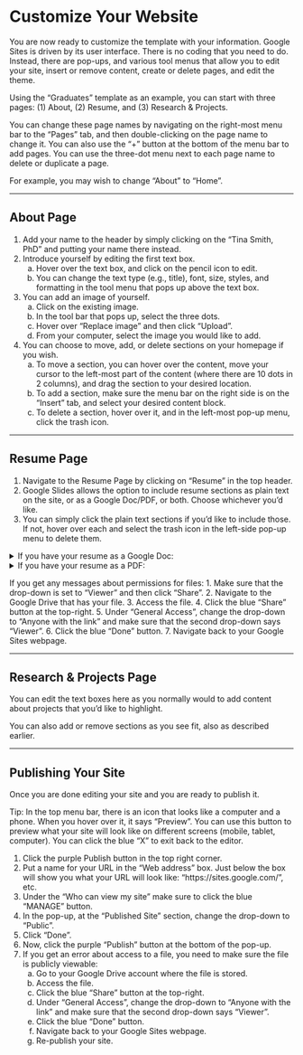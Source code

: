 # Customize Your Website {.sec-google}

You are now ready to customize the template with your information. Google Sites is driven by its user interface. There is no coding that you need to do. Instead, there are pop-ups, and various tool menus that allow you to edit your site, insert or remove content, create or delete pages, and edit the theme.

Using the "Graduates" template as an example, you can start with three pages: (1) About, (2) Resume, and (3) Research & Projects.

You can change these page names by navigating on the right-most menu bar to the "Pages" tab, and then double-clicking on the page name to change it. You can also use the "+" button at the bottom of the menu bar to add pages. You can use the three-dot menu next to each page name to delete or duplicate a page.

For example, you may wish to change "About" to "Home".

<hr>

## About Page

1. Add your name to the header by simply clicking on the "Tina Smith, PhD" and putting your name there instead.
2. Introduce yourself by editing the first text box. 
  <ol type="a">
    <li>Hover over the text box, and click on the pencil icon to edit.</li>
    <li>You can change the text type (e.g., title), font, size, styles, and formatting in the tool menu that pops up above the text box.</li>
  </ol>
3. You can add an image of yourself.
  <ol type="a">
    <li>Click on the existing image.</li>
    <li>In the tool bar that pops up, select the three dots.</li>
    <li>Hover over "Replace image" and then click "Upload".</li>
    <li>From your computer, select the image you would like to add.</li>
  </ol>
4. You can choose to move, add, or delete sections on your homepage if you wish.
  <ol type="a">
    <li>To move a section, you can hover over the content, move your cursor to the left-most part of the content (where there are 10 dots in 2 columns), and drag the section to your desired location.</li>
    <li>To add a section, make sure the menu bar on the right side is on the "Insert" tab, and select your desired content block.</li>
    <li>To delete a section, hover over it, and in the left-most pop-up menu, click the trash icon.</li>
  </ol>

<hr>

## Resume Page

1. Navigate to the Resume Page by clicking on "Resume" in the top header.
2. Google Slides allows the option to include resume sections as plain text on the site, or as a Google Doc/PDF, or both. Choose whichever you'd like.
3. You can simply click the plain text sections if you'd like to include those. If not, hover over each and select the trash icon in the left-side pop-up menu to delete them.

<details>
<summary>If you have your resume as a Google Doc:</summary>
  <ol type="a">
    <li>In the right-side menu bar under the "Insert" tab, select "Docs".</li>
    <li>In the pop-up menu, select your Google Docs resume.</li>
    <li>Click the blue "Insert" button.</li>
    <li>Note that this will insert the Google Doc in a new section under your current section.</li>
  </ol>
</details>
<details>
<summary>If you have your resume as a PDF:</summary>
  <ol type="a">
    <li>You need to upload your PDF file to your Google Drive.<li>
    <li>In the right-side menu bar under the "Insert" tab, select "Drive".</li>
    <li>In the pop-up menu, navigate to and select your PDF resume.</li>
    <li>Click the blue "Insert" button.</li>
    <li>Not that this will insert the PDF in a new section under your current section.</li>
  </ol>
</details>

If you get any messages about permissions for files:
1. Make sure that the drop-down is set to "Viewer" and then click "Share".
2. Navigate to the Google Drive that has your file.
3. Access the file.
4. Click the blue "Share" button at the top-right.
5. Under "General Access", change the drop-down to "Anyone with the link" and make sure that the second drop-down says "Viewer".
6. Click the blue "Done" button.
7. Navigate back to your Google Sites webpage.

<hr>

## Research & Projects Page

You can edit the text boxes here as you normally would to add content about projects that you'd like to highlight.

You can also add or remove sections as you see fit, also as described earlier.

<hr>

## Publishing Your Site

Once you are done editing your site and you are ready to publish it.

Tip: In the top menu bar, there is an icon that looks like a computer and a phone. When you hover over it, it says "Preview". You can use this button to preview what your site will look like on different screens (mobile, tablet, computer). You can click the blue "X" to exit back to the editor.

1. Click the purple Publish button in the top right corner.
2. Put a name for your URL in the "Web address" box. Just below the box will show you what your URL will look like: "https://sites.google.com/", etc.
3. Under the "Who can view my site" make sure to click the blue "MANAGE" button.
4. In the pop-up, at the "Published Site" section, change the drop-down to "Public".
5. Click "Done".
6. Now, click the purple "Publish" button at the bottom of the pop-up.
7. If you get an error about access to a file, you need to make sure the file is publicly viewable:
  <ol type="a">
    <li>Go to your Google Drive account where the file is stored.</li>
    <li>Access the file.</li>
    <li>Click the blue "Share" button at the top-right.</li>
    <li>Under "General Access", change the drop-down to "Anyone with the link" and make sure that the second drop-down says "Viewer".</li>
    <li>Click the blue "Done" button.</li>
    <li>Navigate back to your Google Sites webpage.</li>
    <li>Re-publish your site.</li>
  </ol>




